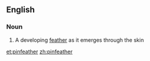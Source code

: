 ==English==

===Noun===
{{en-noun}}

# A developing [[feather]] as it emerges through the skin

[[et:pinfeather]]
[[zh:pinfeather]]